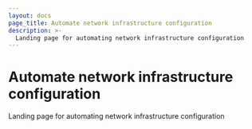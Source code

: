 ```yaml
---
layout: docs
page_title: Automate network infrastructure configuration
description: >-
  Landing page for automating network infrastructure configuration
---
```


# Automate network infrastructure configuration

Landing page for automating network infrastructure configuration